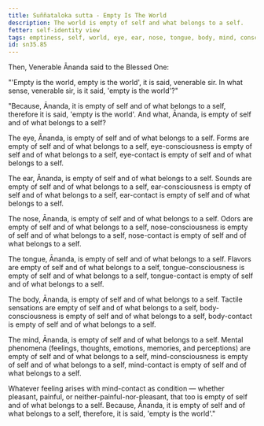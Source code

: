 ```yaml
---
title: Suññataloka sutta - Empty Is The World
description: The world is empty of self and what belongs to a self.
fetter: self-identity view
tags: emptiness, self, world, eye, ear, nose, tongue, body, mind, consciousness, contact, feeling, sn, sn35
id: sn35.85
---
```


Then, Venerable Ānanda said to the Blessed One:

"'Empty is the world, empty is the world', it is said, venerable sir. In what sense, venerable sir, is it said, 'empty is the world'?"

"Because, Ānanda, it is empty of self and of what belongs to a self, therefore it is said, 'empty is the world'. And what, Ānanda, is empty of self and of what belongs to a self?

The eye, Ānanda, is empty of self and of what belongs to a self. Forms are empty of self and of what belongs to a self, eye-consciousness is empty of self and of what belongs to a self, eye-contact is empty of self and of what belongs to a self.

The ear, Ānanda, is empty of self and of what belongs to a self. Sounds are empty of self and of what belongs to a self, ear-consciousness is empty of self and of what belongs to a self, ear-contact is empty of self and of what belongs to a self.

The nose, Ānanda, is empty of self and of what belongs to a self. Odors are empty of self and of what belongs to a self, nose-consciousness is empty of self and of what belongs to a self, nose-contact is empty of self and of what belongs to a self.

The tongue, Ānanda, is empty of self and of what belongs to a self. Flavors are empty of self and of what belongs to a self, tongue-consciousness is empty of self and of what belongs to a self, tongue-contact is empty of self and of what belongs to a self.

The body, Ānanda, is empty of self and of what belongs to a self. Tactile sensations are empty of self and of what belongs to a self, body-consciousness is empty of self and of what belongs to a self, body-contact is empty of self and of what belongs to a self.

The mind, Ānanda, is empty of self and of what belongs to a self. Mental phenomena (feelings, thoughts, emotions, memories, and perceptions) are empty of self and of what belongs to a self, mind-consciousness is empty of self and of what belongs to a self, mind-contact is empty of self and of what belongs to a self.

Whatever feeling arises with mind-contact as condition — whether pleasant, painful, or neither-painful-nor-pleasant, that too is empty of self and of what belongs to a self. Because, Ānanda, it is empty of self and of what belongs to a self, therefore, it is said, 'empty is the world'."